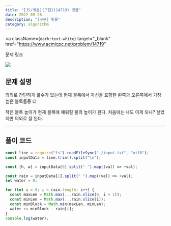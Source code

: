 ---
title: "[JS/백준]{구현}(14719) 빗물"
date: 2022-09-26
description: "[구현] 빗물"
category: algorithm
---

<a
  className={`dark:text-white`}
  target="_blank"
  href="https://www.acmicpc.net/problem/14719"
>
  문제 링크
</a>

<div>
  <img
    src="https://user-images.githubusercontent.com/75124028/192216061-cdde3b83-1075-4114-b639-718ebab24a45.PNG"
    className={`max-w-full h-auto`}
  />
</div>
<h2 className={`dark:text-white`}>문제 설명</h2>

의외로 간단하게 풀수가 있는데 현재 블록에서 자신을 포함한 왼쪽과 오른쪽에서 가장 높은 블록들중 더

작은 블록 높이가 현재 블록에 채워질 물의 높이가 된다. 처음에는 나도 이게 되나? 싶었지만 의외로 잘 된다.

---

<h2 className={`dark:text-white`}>풀이 코드</h2>

```js showLineNumbers
const line = require("fs").readFileSync("./input.txt", "utf8");
const inputData = line.trim().split("\n");

const [h, w] = inputData[0].split(" ").map((val) => +val);

const rain = inputData[1].split(" ").map((val) => +val);
let water = 0;

for (let i = 0; i < rain.length; i++) {
  const maxLen = Math.max(...rain.slice(0, i + 1));
  const minLen = Math.max(...rain.slice(i));
  const minBlock = Math.min(maxLen, minLen);
  water += minBlock - rain[i];
}
console.log(water);
```
